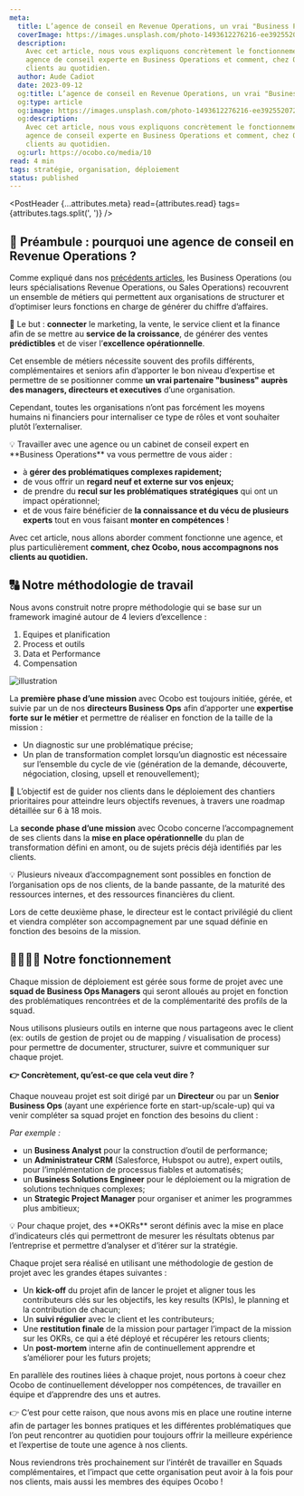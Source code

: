 ```yaml
---
meta:
  title: L’agence de conseil en Revenue Operations, un vrai "Business Partner" externalisé
  coverImage: https://images.unsplash.com/photo-1493612276216-ee3925520721?ixlib=rb-4.0.3&q=85&fm=jpg&cs=srgb&w=1200&h=800&fit=crop
  description:
    Avec cet article, nous vous expliquons concrètement le fonctionnement et l’organisation d’une
    agence de conseil experte en Business Operations et comment, chez Ocobo, nous accompagnons nos
    clients au quotidien.
  author: Aude Cadiot
  date: 2023-09-12
  og:title: L’agence de conseil en Revenue Operations, un vrai "Business Partner" externalisé
  og:type: article
  og:image: https://images.unsplash.com/photo-1493612276216-ee3925520721?ixlib=rb-4.0.3&q=85&fm=jpg&&cs=srgb&w=1200&h=800&fit=crop
  og:description:
    Avec cet article, nous vous expliquons concrètement le fonctionnement et l’organisation d’une
    agence de conseil experte en Business Operations et comment, chez Ocobo, nous accompagnons nos
    clients au quotidien.
  og:url: https://ocobo.co/media/10
read: 4 min
tags: stratégie, organisation, déploiement
status: published
---
```



<PostHeader {...attributes.meta} read={attributes.read} tags={attributes.tags.split(', ')} />

## 🏪 Préambule : pourquoi une agence de conseil en Revenue Operations ?

Comme expliqué dans nos [précédents articles](https://www.ocobo.co/media/1), les Business Operations
(ou leurs spécialisations Revenue Operations, ou Sales Operations) recouvrent un ensemble de métiers
qui permettent aux organisations de structurer et d’optimiser leurs fonctions en charge de générer
du chiffre d’affaires.

🎯 Le but : **connecter** le marketing, la vente, le service client et la finance afin de se mettre
au **service de la croissance**, de générer des ventes **prédictibles** et de viser l’**excellence
opérationnelle**.

Cet ensemble de métiers nécessite souvent des profils différents, complémentaires et seniors afin
d’apporter le bon niveau d’expertise et permettre de se positionner comme **un vrai partenaire
"business" auprès des managers, directeurs et executives** d’une organisation.

Cependant, toutes les organisations n’ont pas forcément les moyens humains ni financiers pour
internaliser ce type de rôles et vont souhaiter plutôt l’externaliser.

<Callout>
💡 Travailler avec une agence ou un cabinet de conseil expert en **Business Operations** va vous permettre de vous aider :

- à **gérer des problématiques complexes rapidement;**
- de vous offrir un **regard neuf et externe sur vos enjeux;**
- de prendre du **recul sur les problématiques stratégiques** qui ont un impact opérationnel;
- et de vous faire bénéficier de **la connaissance et du vécu de plusieurs experts** tout en vous
  faisant **monter en compétences** !

</Callout>

Avec cet article, nous allons aborder comment fonctionne une agence, et plus particulièrement
**comment, chez Ocobo, nous accompagnons nos clients au quotidien.**

## 🔠 Notre méthodologie de travail

Nous avons construit notre propre méthodologie qui se base sur un framework imaginé autour de 4
leviers d’excellence :

1. Equipes et planification
2. Process et outils
3. Data et Performance
4. Compensation

![illustration](/posts/10/1.png)

La **première phase d’une mission** avec Ocobo est toujours initiée, gérée, et suivie par un de nos
**directeurs Business Ops** afin d’apporter une **expertise forte sur le métier** et permettre de
réaliser en fonction de la taille de la mission :

- Un diagnostic sur une problématique précise;
- Un plan de transformation complet lorsqu’un diagnostic est nécessaire sur l’ensemble du cycle de
  vie (génération de la demande, découverte, négociation, closing, upsell et renouvellement);

<Callout variant="mint">
  🎯 L’objectif est de guider nos clients dans le déploiement des chantiers prioritaires pour
  atteindre leurs objectifs revenues, à travers une roadmap détaillée sur 6 à 18 mois.
</Callout>

La **seconde** **phase d’une mission** avec Ocobo concerne l’accompagnement de ses clients dans la
**mise en place opérationnelle** du plan de transformation défini en amont, ou de sujets précis déjà
identifiés par les clients.

<Callout>
  💡 Plusieurs niveaux d’accompagnement sont possibles en fonction de l’organisation ops de nos
  clients, de la bande passante, de la maturité des ressources internes, et des ressources
  financières du client.
</Callout>

Lors de cette deuxième phase, le directeur est le contact privilégié du client et viendra compléter
son accompagnement par une squad définie en fonction des besoins de la mission.

## 👨‍👩‍👧‍👦 Notre fonctionnement

Chaque mission de déploiement est gérée sous forme de projet avec une **squad de Business Ops
Managers** qui seront alloués au projet en fonction des problématiques rencontrées et de la
complémentarité des profils de la squad.

Nous utilisons plusieurs outils en interne que nous partageons avec le client (ex: outils de gestion
de projet ou de mapping / visualisation de process) pour permettre de documenter, structurer, suivre
et communiquer sur chaque projet.

**👉 Concrètement, qu’est-ce que cela veut dire ?**

Chaque nouveau projet est soit dirigé par un **Directeur** ou par un **Senior Business Ops** (ayant
une expérience forte en start-up/scale-up) qui va venir compléter sa squad projet en fonction des
besoins du client :

_Par exemple :_

- un **Business Analyst** pour la construction d’outil de performance;
- un **Administrateur CRM** (Salesforce, Hubspot ou autre), expert outils, pour l’implémentation de
  processus fiables et automatisés;
- un **Business Solutions Engineer** pour le déploiement ou la migration de solutions techniques
  complexes;
- un **Strategic Project Manager** pour organiser et animer les programmes plus ambitieux;

<Callout>
  💡 Pour chaque projet, des **OKRs** seront définis avec la mise en place d’indicateurs clés qui
  permettront de mesurer les résultats obtenus par l’entreprise et permettre d’analyser et d’itérer
  sur la stratégie.
</Callout>

Chaque projet sera réalisé en utilisant une méthodologie de gestion de projet avec les grandes
étapes suivantes :

- Un **kick-off** du projet afin de lancer le projet et aligner tous les contributeurs clés sur les
  objectifs, les key results (KPIs), le planning et la contribution de chacun;
- Un **suivi régulier** avec le client et les contributeurs;
- Une **restitution finale** de la mission pour partager l’impact de la mission sur les OKRs, ce qui
  a été déployé et récupérer les retours clients;
- Un **post-mortem** interne afin de continuellement apprendre et s’améliorer pour les futurs
  projets;

En parallèle des routines liées à chaque projet, nous portons à coeur chez Ocobo de continuellement
développer nos compétences, de travailler en équipe et d’apprendre des uns et autres.

👉 C’est pour cette raison, que nous avons mis en place une routine interne afin de partager les
bonnes pratiques et les différentes problématiques que l’on peut rencontrer au quotidien pour
toujours offrir la meilleure expérience et l’expertise de toute une agence à nos clients.

Nous reviendrons très prochainement sur l’intérêt de travailler en Squads complémentaires, et
l’impact que cette organisation peut avoir à la fois pour nos clients, mais aussi les membres des
équipes Ocobo !
